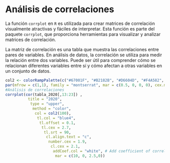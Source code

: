 # Análisis de correlaciones  {.unlisted .unnumbered}

La función `corrplot` en `R` es utilizada para crear matrices de correlación visualmente atractivas y fáciles de interpretar. Esta función es parte del paquete `corrplot`, que proporciona herramientas para visualizar y analizar matrices de correlación.   

La matriz de correlación es una tabla que muestra las correlaciones entre pares de variables. En análisis de datos, la correlación se utiliza para medir la relación entre dos variables. Puede ser útil para comprender cómo se relacionan diferentes variables entre sí y cómo afectan a otras variables en un conjunto de datos.   
 
```r
col2 <- colorRampPalette(c("#67001F", "#B2182B", "#D6604D", "#F4A582", "#FDDBC7", "#FFFFFF", "#D1E5F0", "#92C5DE","#4393C3", "#2166AC", "#053061"))
par(mfrow = c(1,1), family = "montserrat", mar = c(0.5, 0, 0, 0), cex.main = 3, col.main = "#053061")
#Análisis de correlaciones
corrplot(cor(tabla_2020[,13:23]) ,
          title = "2020",
           type = "upper",
            method = "color",
             col = col2(100),
              tl.col = "blue4",
               tl.offset = 0.1,
                tl.cex = 2.7,
                 tl.srt = 90,
                  cl.align.text = "c",
                   number.cex = 1.9,
                    cl.cex = 2.1,
                     addCoef.col = "white", # Add coefficient of correlatio
                      mar = c(10, 0, 2.5,0))
```




